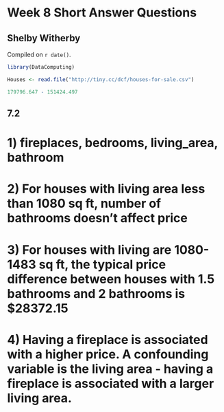 # Week 8 Short Answer Questions

## Shelby Witherby

<!-- leave this material as is -->
Compiled on `r date()`.

```r
library(DataComputing)
```
<!-- put your content after this line -->

```r
Houses <- read.file("http://tiny.cc/dcf/houses-for-sale.csv")

```

```r
179796.647 - 151424.497
```

## 7.2
# 1) fireplaces, bedrooms, living_area, bathroom
# 2) For houses with living area less than 1080 sq ft, number of bathrooms doesn't affect price
# 3) For houses with living are 1080-1483 sq ft, the typical price difference between houses with 1.5 bathrooms and 2 bathrooms is $28372.15
# 4) Having a fireplace is associated with a higher price. A confounding variable is the living area - having a fireplace is associated with a larger living area. 
